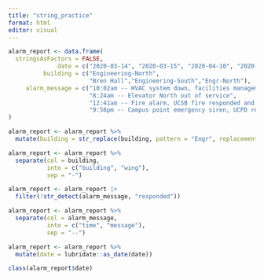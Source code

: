 ```yaml
---
title: "string_practice"
format: html
editor: visual
---
```


```r
alarm_report <- data.frame(
  stringsAsFactors = FALSE,
              date = c("2020-03-14", "2020-03-15", "2020-04-10", "2020-04-18"),
          building = c("Engineering-North",
                       "Bren Hall","Engineering-South","Engr-North"),
     alarm_message = c("10:02am -- HVAC system down, facilities management alerted",
                       "8:24am -- Elevator North out of service",
                       "12:41am -- Fire alarm, UCSB fire responded and cleared",
                       "9:58pm -- Campus point emergency siren, UCPD responded")
)
```

```r
alarm_report <- alarm_report %>%
  mutate(building = str_replace(building, pattern = "Engr", replacement = "Engineering"))
```

```r
alarm_report <- alarm_report %>%
  separate(col = building, 
           into = c("building", "wing"),
           sep = "-")

```

```r
alarm_report <- alarm_report |> 
  filter(!str_detect(alarm_message, "responded"))
```

```r
alarm_report <- alarm_report %>% 
  separate(col = alarm_message, 
           into = c("time", "message"),
           sep = "--")
```

```r
alarm_report <- alarm_report %>% 
  mutate(date = lubridate::as_date(date))
```

```r
class(alarm_report$date)
```












